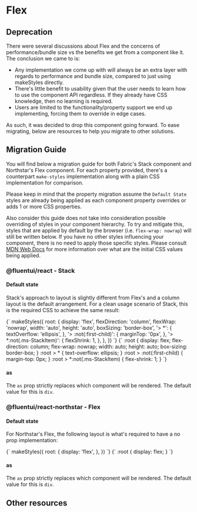 
<Meta title="Migrations/Flex" />

# Flex

## Deprecation

There were several discussions about Flex and the concerns of performance/bundle size vs the benefits we get from a component like it. The conclusion we came to is:

- Any implementation we come up with will always be an extra layer with regards to performance and bundle size, compared to just using makeStyles directly.
- There's little benefit to usability given that the user needs to learn how to use the component API regardless. If they already have CSS knowledge, then no learning is required.
- Users are limited to the functionality/property support we end up implementing, forcing them to override in edge cases.

As such, it was decided to drop this component going forward. To ease migrating, below are resources to help you migrate to other solutions.

## Migration Guide

You will find below a migration guide for both Fabric's Stack component and Northstar's Flex component. For each property provided, there's a counterpart `make-styles` implementation along with a plain CSS implementation for comparison.

Please keep in mind that the property migration assume the `Default State` styles are already being applied as each component property overrides or adds 1 or more CSS properties.

<!-- Required? -->
Also consider this guide does not take into consideration possible overriding of styles in your component hierarchy. To try and mitigate this, styles that are applied by default by the browser (i.e. `flex-wrap: nowrap`) will still be written below. If you have no other styles influencing your component, there is no need to apply those specific styles. Please consult [MDN Web Docs](https://developer.mozilla.org/en-US/docs/Web/CSS/) for more information over what are the initial CSS values being applied.
<!---->

### @fluentui/react - Stack

#### Default state

Stack's approach to layout is slightly different from Flex's and a column layout is the default arrangement. For a clean usage scenario of Stack, this is the required CSS to achieve the same result:

<CodeComparison>
  <CodeSource language={CodeLanguage.JavaScript}>
{`
makeStyles({
  root: {
    display: 'flex',
    flexDirection: 'column',
    flexWrap: 'nowrap',
    width: 'auto',
    height: 'auto',
    boxSizing: 'border-box',
    '> *': {
      textOverflow: 'ellipsis',
    },
    '> :not(:first-child)': {
      marginTop: '0px',
    },
    '> *:not(.ms-StackItem)': {
      flexShrink: 1,
    },
  },
})
`}
  </CodeSource>
  <CodeSource language={CodeLanguage.CSS}>
{`
:root {
  display: flex;
  flex-direction: column;
  flex-wrap: nowrap;
  width: auto;
  height: auto;
  box-sizing: border-box;
}
:root > * {
  text-overflow: ellipsis;
}
:root > :not(:first-child) {
  margin-top: 0px;
}
:root > *:not(.ms-StackItem) {
  flex-shrink: 1;
}
`}
  </CodeSource>
</CodeComparison>

#### as

The `as` prop strictly replaces which component will be rendered. The default value for this is `div`.

### @fluentui/react-northstar - Flex

#### Default state

For Northstar's Flex, the following layout is what's required to have a no prop implementation:

<CodeComparison>
  <CodeSource language={CodeLanguage.JavaScript}>
{`
makeStyles({
  root: {
    display: 'flex',
  },
})
`}
  </CodeSource>
  <CodeSource language={CodeLanguage.CSS}>
{`
:root {
  display: flex;
}
`}
  </CodeSource>
</CodeComparison>

#### as

The `as` prop strictly replaces which component will be rendered. The default value for this is `div`.

## Other resources
